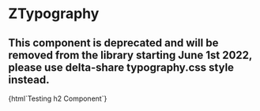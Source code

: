 
<Meta
  title="Deprecated/Typography/ZTypography"
  component="z-typography"
/>

# ZTypography

## This component is deprecated and will be removed from the library starting June 1st 2022, please use delta-share typography.css style instead.

<Canvas>
  <Story name="ZTypography-sample">{html`<z-typography component="h2">Testing h2 Component</z-typography>`}</Story>
</Canvas>

<ArgsTable of="z-typography" />
